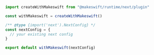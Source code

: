 ```js next.config.mjs
import createWithMakeswift from "@makeswift/runtime/next/plugin"

const withMakeswift = createWithMakeswift()

/** @type {import('next').NextConfig} */
const nextConfig = {
  // your existing next config
}

export default withMakeswift(nextConfig)
```
